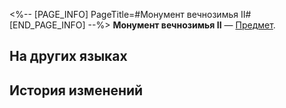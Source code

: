 <%-- [PAGE_INFO]
PageTitle=#Монумент вечнозимья II#
[END_PAGE_INFO] --%>
{{Предмет Инфобокс
|id          = 252368
|Изображение = Предмет Монумент вечнозимья II.png
|Тип         = 
|Инвентарь   = 
|Редкость    = 5
|Эффект      = 
|Описание    = Соберите набор карточек воспоминаний, чтобы получить усиление.
}}
{{Описание|Ваши воспоминания об Освоении могут стать источником вдохновения для игры.}}
'''Монумент вечнозимья II''' — [[Предмет]].

==На других языках==
{{На других языках
|en   = Everwinter Monument (II)
|zhs  = 永冬铭碑-Ⅱ
|zht  = 永冬銘碑-Ⅱ
|ja   = 常冬の碑-II
|ko   = 영원한 겨울의 기념비-Ⅱ
|es   = Monumento del Siempreinvierno&nbsp;II
|fr   = Monument de l'Hiver éternel (II)
|ru   = Монумент вечнозимья II
|th   = Everwinter Monument II
|vi   = Tượng Đài Everwinter-II
|de   = Immerwintermonument (II)
|id   = Everwinter Monument II
|pt   = Monumento ao Inverno Eterno (II)
}}

==История изменений==
{{История изменений|3.5}}
